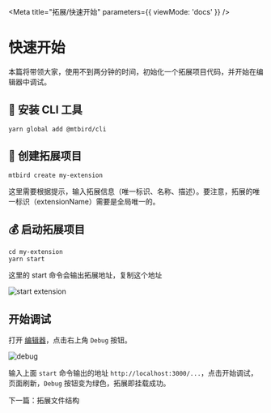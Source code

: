 
<Meta title="拓展/快速开始" parameters={{ viewMode: 'docs' }} />

# 快速开始

本篇将带领大家，使用不到两分钟的时间，初始化一个拓展项目代码，并开始在编辑器中调试。

## 🤔 安装 CLI 工具

```shell
yarn global add @mtbird/cli
```

## 🚗 创建拓展项目

```shell
mtbird create my-extension
```

这里需要根据提示，输入拓展信息（唯一标识、名称、描述）。要注意，拓展的唯一标识（extensionName）需要是全局唯一的。

## 💰 启动拓展项目

```shell
cd my-extension
yarn start
```

这里的 start 命令会输出拓展地址，复制这个地址

<img src={StartExtension} alt="start extension" />

## 开始调试

打开 [编辑器](https://mtbird.staringos.com)，点击右上角 `Debug` 按钮。

<img src={DebugImage} alt="debug" />

输入上面 `start` 命令输出的地址 `http://localhost:3000/...`，点击开始调试，页面刷新，`Debug` 按钮变为绿色，拓展即挂载成功。

下一篇：<LinkTo kind="拓展-文件结构--page">拓展文件结构</LinkTo>
